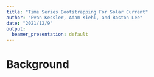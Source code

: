 ```yaml
---
title: "Time Series Bootstrapping For Solar Current"
author: "Evan Kessler, Adam Kiehl, and Boston Lee"
date: "2021/12/9"
output: 
  beamer_presentation: default
---
```


# Background
